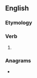 ==English==

===Etymology===
{{suffix|lead|est|lang=en}}

===Verb===
{{head|en|verb form}}

# {{en-archaic second-person singular of|lead|lang=en}}

===Anagrams===
* {{anagrams|en|dealest|delates|stealed}}